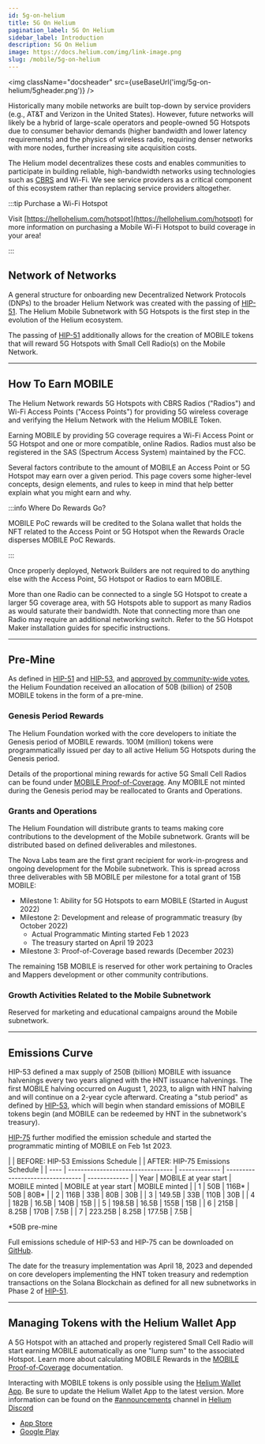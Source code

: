```yaml
---
id: 5g-on-helium
title: 5G On Helium
pagination_label: 5G On Helium
sidebar_label: Introduction
description: 5G On Helium
image: https://docs.helium.com/img/link-image.png
slug: /mobile/5g-on-helium
---
```



<img className="docsheader" src={useBaseUrl('img/5g-on-helium/5gheader.png')} />

Historically many mobile networks are built top-down by service providers (e.g., AT&T and Verizon in
the United States). However, future networks will likely be a hybrid of large-scale operators and
people-owned 5G Hotspots due to consumer behavior demands (higher bandwidth and lower latency
requirements) and the physics of wireless radio, requiring denser networks with more nodes, further
increasing site acquisition costs.

The Helium model decentralizes these costs and enables communities to participate in building
reliable, high-bandwidth networks using technologies such as [CBRS](/mobile/cbrs-radios) and Wi-Fi.
We see service providers as a critical component of this ecosystem rather than replacing service
providers altogether.

:::tip Purchase a Wi-Fi Hotspot

Visit [https://hellohelium.com/hotspot](https://hellohelium.com/hotspot) for more information on
purchasing a Mobile Wi-Fi Hotspot to build coverage in your area!

:::

## Network of Networks

A general structure for onboarding new Decentralized Network Protocols (DNPs) to the broader Helium
Network was created with the passing of
[HIP-51](https://github.com/helium/HIP/blob/main/0051-helium-dao.md). The Helium Mobile Subnetwork
with 5G Hotspots is the first step in the evolution of the Helium ecosystem.

The passing of [HIP-51](https://github.com/helium/HIP/blob/main/0051-helium-dao.md) additionally
allows for the creation of MOBILE tokens that will reward 5G Hotspots with Small Cell Radio(s) on
the Mobile Network.

---

## How To Earn MOBILE

The Helium Network rewards 5G Hotspots with CBRS Radios ("Radios") and Wi-Fi Access Points ("Access
Points") for providing 5G wireless coverage and verifying the Helium Network with the Helium MOBILE
Token.

Earning MOBILE by providing 5G coverage requires a Wi-Fi Access Point or 5G Hotspot and one or more
compatible, online Radios. Radios must also be registered in the SAS (Spectrum Access System)
maintained by the FCC.

Several factors contribute to the amount of MOBILE an Access Point or 5G Hotspot may earn over a
given period. This page covers some higher-level concepts, design elements, and rules to keep in
mind that help better explain what you might earn and why.

:::info Where Do Rewards Go?

MOBILE PoC rewards will be credited to the Solana wallet that holds the NFT related to the Access
Point or 5G Hotspot when the Rewards Oracle disperses MOBILE PoC Rewards.

:::

Once properly deployed, Network Builders are not required to do anything else with the Access Point,
5G Hotspot or Radios to earn MOBILE.

More than one Radio can be connected to a single 5G Hotspot to create a larger 5G coverage area,
with 5G Hotspots able to support as many Radios as would saturate their bandwidth. Note that
connecting more than one Radio may require an additional networking switch. Refer to the 5G Hotspot
Maker installation guides for specific instructions.

---

## Pre-Mine

As defined in [HIP-51](https://github.com/helium/HIP/blob/main/0051-helium-dao.md) and
[HIP-53](https://github.com/helium/HIP/blob/main/0053-mobile-dao.md#economics-overview), and
[approved by community-wide votes](https://heliumvote.com/legacy/14rifUhocpzdwsrWaG5PDbdREDkzyesKe1hXuWzibv8h9DdqKLe),
the Helium Foundation received an allocation of 50B (billion) of 250B MOBILE tokens in the form of a
pre-mine.

### Genesis Period Rewards

The Helium Foundation worked with the core developers to initiate the Genesis period of MOBILE
rewards. 100M (million) tokens were programmatically issued per day to all active Helium 5G Hotspots
during the Genesis period.

Details of the proportional mining rewards for active 5G Small Cell Radios can be found under
[MOBILE Proof-of-Coverage](/mobile/proof-of-coverage). Any MOBILE not minted during the Genesis
period may be reallocated to Grants and Operations.

### Grants and Operations

The Helium Foundation will distribute grants to teams making core contributions to the development
of the Mobile subnetwork. Grants will be distributed based on defined deliverables and milestones.

The Nova Labs team are the first grant recipient for work-in-progress and ongoing development for
the Mobile subnetwork. This is spread across three deliverables with 5B MOBILE per milestone for a
total grant of 15B MOBILE:

- Milestone 1: Ability for 5G Hotspots to earn MOBILE (Started in August 2022)
- Milestone 2: Development and release of programmatic treasury (by October 2022)
  - Actual Programmatic Minting started Feb 1 2023
  - The treasury started on April 19 2023
- Milestone 3: Proof-of-Coverage based rewards (December 2023)

The remaining 15B MOBILE is reserved for other work pertaining to Oracles and Mappers development or
other community contributions.

### Growth Activities Related to the Mobile Subnetwork

Reserved for marketing and educational campaigns around the Mobile subnetwork.

---

## Emissions Curve

HIP-53 defined a max supply of 250B (billion) MOBILE with issuance halvenings every two years
aligned with the HNT issuance halvenings. The first MOBILE halving occurred on August 1, 2023, to
align with HNT halving and will continue on a 2-year cycle afterward. Creating a "stub period" as
defined by [HIP-53](https://github.com/helium/HIP/blob/main/0053-mobile-dao.md), which will begin
when standard emissions of MOBILE tokens begin (and MOBILE can be redeemed by HNT in the
subnetwork's treasury).

[HIP-75](https://github.com/helium/HIP/blob/main/0075-mobile-poc-initiate-programmatic-minting-and-updated-emissions-curve.md#economic-changes-to-emissions-curve)
further modified the emission schedule and started the programmatic minting of MOBILE on Feb
1st 2023.

|      | BEFORE: HIP-53 Emissions Schedule |               | AFTER: HIP-75 Emissions Schedule |
| ---- | --------------------------------- | ------------- | -------------------------------- | ------------- |
| Year | MOBILE at year start              | MOBILE minted | MOBILE at year start             | MOBILE minted |
| 1    | 50B                               | 116B\*        | 50B                              | 80B\*         |
| 2    | 116B                              | 33B           | 80B                              | 30B           |
| 3    | 149.5B                            | 33B           | 110B                             | 30B           |
| 4    | 182B                              | 16.5B         | 140B                             | 15B           |
| 5    | 198.5B                            | 16.5B         | 155B                             | 15B           |
| 6    | 215B                              | 8.25B         | 170B                             | 7.5B          |
| 7    | 223.25B                           | 8.25B         | 177.5B                           | 7.5B          |

\*50B pre-mine

Full emissions schedule of HIP-53 and HIP-75 can be downloaded on
[GitHub](https://github.com/helium/HIP/blob/main/0075-mobile-poc-programmatic-minting/mobile-emissions-schedule-HIP53-vs-HIP75.pdf).

The date for the treasury implementation was April 18, 2023 and depended on core developers
implementing the HNT token treasury and redemption transactions on the Solana Blockchain as defined
for all new subnetworks in Phase 2 of
[HIP-51](https://github.com/helium/HIP/blob/main/0051-helium-dao.md).

---

## Managing Tokens with the Helium Wallet App

A 5G Hotspot with an attached and properly registered Small Cell Radio will start earning MOBILE
automatically as one "lump sum" to the associated Hotspot. Learn more about calculating MOBILE
Rewards in the [MOBILE Proof-of-Coverage](/mobile/proof-of-coverage) documentation.

Interacting with MOBILE tokens is only possible using the
[Helium Wallet App](/wallets/helium-wallet-app). Be sure to update the Helium Wallet App to the
latest version. More information can be found on the
[#announcements](discord://discord.com/channels/404106811252408320/730418759298318346) channel in
[Helium Discord](https://discord.gg/helium)

- [App Store](https://apps.apple.com/us/app/helium-hnt-wallet/id1609525848)
- [Google Play](https://play.google.com/store/apps/details?id=com.helium.wallet.app&gl=US)
